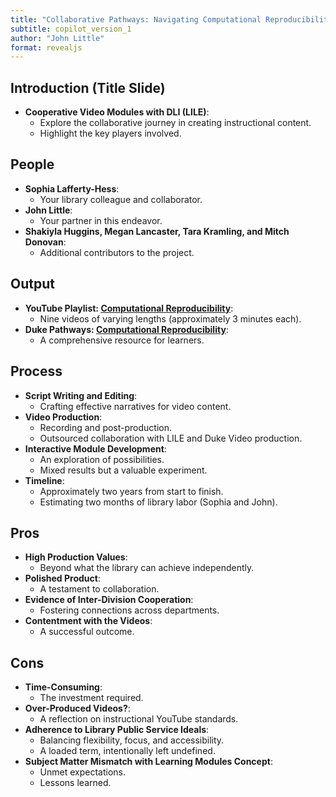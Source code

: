 ```yaml
---
title: "Collaborative Pathways: Navigating Computational Reproducibility"
subtitle: copilot_version_1
author: "John Little"
format: revealjs
---
```



## Introduction (Title Slide)
- **Cooperative Video Modules with DLI (LILE)**:
    - Explore the collaborative journey in creating instructional content.
    - Highlight the key players involved.

## People
- **Sophia Lafferty-Hess**:
    - Your library colleague and collaborator.
- **John Little**:
    - Your partner in this endeavor.
- **Shakiyla Huggins, Megan Lancaster, Tara Kramling, and Mitch Donovan**:
    - Additional contributors to the project.

## Output
- **YouTube Playlist: [Computational Reproducibility](https://www.youtube.com/playlist?list=PLXsA_OlR0o0PcuagC_TUl32RULZkLHI1D)**:
    - Nine videos of varying lengths (approximately 3 minutes each).
- **Duke Pathways: [Computational Reproducibility](https://pathways.duke.edu/pathwaypage/47)**:
    - A comprehensive resource for learners.

## Process
- **Script Writing and Editing**:
    - Crafting effective narratives for video content.
- **Video Production**:
    - Recording and post-production.
    - Outsourced collaboration with LILE and Duke Video production.
- **Interactive Module Development**:
    - An exploration of possibilities.
    - Mixed results but a valuable experiment.
- **Timeline**:
    - Approximately two years from start to finish.
    - Estimating two months of library labor (Sophia and John).

## Pros
- **High Production Values**:
    - Beyond what the library can achieve independently.
- **Polished Product**:
    - A testament to collaboration.
- **Evidence of Inter-Division Cooperation**:
    - Fostering connections across departments.
- **Contentment with the Videos**:
    - A successful outcome.

## Cons
- **Time-Consuming**:
    - The investment required.
- **Over-Produced Videos?**:
    - A reflection on instructional YouTube standards.
- **Adherence to Library Public Service Ideals**:
    - Balancing flexibility, focus, and accessibility.
    - A loaded term, intentionally left undefined.
- **Subject Matter Mismatch with Learning Modules Concept**:
    - Unmet expectations.
    - Lessons learned.
    
